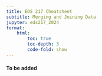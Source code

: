 ```yaml
---
title: EDS 217 Cheatsheet
subtitle: Merging and Joining Data
jupyter: eds217_2024
format: 
    html:
        toc: true
        toc-depth: 3
        code-fold: show
---
```



#### To be added
